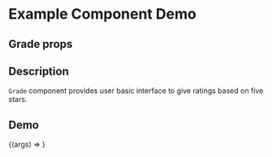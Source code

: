 
<Meta title="Example/Grade" component={Grade} />

# Example Component Demo

## Grade props
<Props of={Grade} />

## Description

`Grade` component provides user basic interface to give ratings based on five stars.

## Demo

<Canvas>
  <Story name="Example Grade">
    {(args) => <Grade {...args} />}
  </Story>
</Canvas>